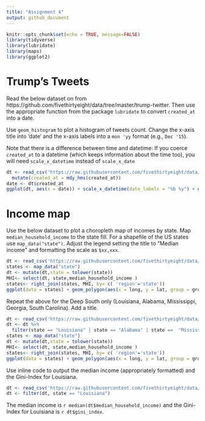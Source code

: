 ```yaml
---
title: "Assignment 4"
output: github_document
---
```


```r
knitr::opts_chunk$set(echo = TRUE, message=FALSE)
library(tidyverse)
library(lubridate)
library(maps)
library(ggplot2)
```

# Trump's Tweets

Read the below dataset on from https://github.com/fivethirtyeight/data/tree/master/trump-twitter. Then use the appropriate function from the package `lubridate` to convert `created_at` into a date.

Use `geom_histogram` to plot a histogram of tweets count. Change the x-axis title into 'date' and the x-axis labels into a `mon 'yy` format (e.g., `Dec '15`).

Note that there is a difference between time and datetime: If you coerce `created_at` to a datetime (which keeps information about the time too), you will need `scale_x_datetime` instead of `scale_x_date`


```r
dt <- read_csv('https://raw.githubusercontent.com/fivethirtyeight/data/master/trump-twitter/realDonaldTrump_poll_tweets.csv')  %>%
  mutate(created_at = mdy_hms(created_at))
date <- dt$created_at
ggplot(dt, aes(x = date)) + scale_x_datetime(date_labels = "%b %y") + geom_histogram(bins = 200)
```


# Income map

Use the below dataset to plot a choropleth map of incomes by state. Map `median_household_income` to the state fill. For a shapefile of the US states use `map_data("state")`. Adjust the legend setting the title to "Median income" and formatting the scale as `$xx,xxx`.

```r
dt <- read_csv('https://raw.githubusercontent.com/fivethirtyeight/data/master/hate-crimes/hate_crimes.csv')
states <- map_data("state")
dt <- mutate(dt,state = tolower(state))
MHI<- select(dt, state,median_household_income )
states<- right_join(states, MHI, by= c( 'region'='state'))
ggplot(data = states) + geom_polygon(aes(x = long, y = lat, group = group, fill = median_household_income ), color = "white") + coord_fixed(1.3)+ labs(title = 'Median income')
```

Repeat the above for the Deep South only (Louisiana, Alabama, Mississippi, Georgia, South Carolina). Add a title.
```r
dt <- read_csv('https://raw.githubusercontent.com/fivethirtyeight/data/master/hate-crimes/hate_crimes.csv')
dt <- dt %>% 
  filter(state == "Louisiana" | state == "Alabama" | state ==  "Mississippi" | state ==  "Georgia" |state ==  "South Carolina")
states <- map_data("state")
dt <- mutate(dt,state = tolower(state))
MHI<- select(dt, state,median_household_income )
states<- right_join(states, MHI, by= c( 'region'='state'))
ggplot(data = states) + geom_polygon(aes(x = long, y = lat, group = group, fill = median_household_income ), color = "white") + coord_fixed(1.3)+ labs(title = 'Median income for Deep South')
```


Use inline code to output the median income (appropriately formatted) and the Gini-Index for Louisiana.
```r
dt <- read_csv('https://raw.githubusercontent.com/fivethirtyeight/data/master/hate-crimes/hate_crimes.csv')
dt <- filter(dt, state == "Louisiana")
```
The median income is `r median(dt$median_household_income)` and the Gini-Index for Louisiana is `r dt$gini_index`.
